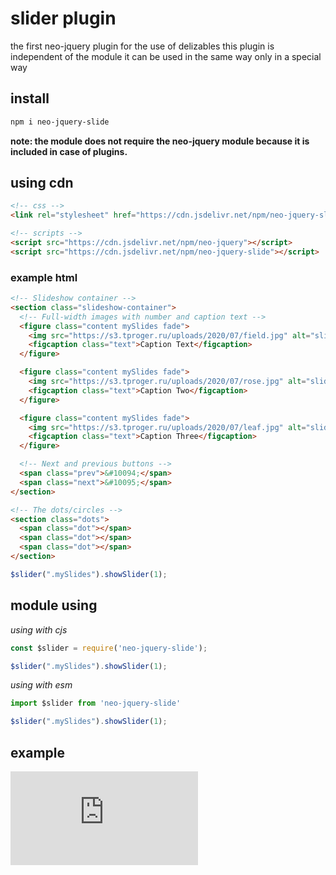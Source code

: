 # slider plugin

the first neo-jquery plugin for the use of delizables this plugin is independent of the module it can be used in the same way only in a special way

## install

``` sh
npm i neo-jquery-slide
```
**note: the module does not require the neo-jquery module because it is included in case of plugins.**

## using cdn

``` html
<!-- css -->
<link rel="stylesheet" href="https://cdn.jsdelivr.net/npm/neo-jquery-slide/style.css">

<!-- scripts -->
<script src="https://cdn.jsdelivr.net/npm/neo-jquery"></script>
<script src="https://cdn.jsdelivr.net/npm/neo-jquery-slide"></script>
```
### example html

``` html
<!-- Slideshow container -->
<section class="slideshow-container">
  <!-- Full-width images with number and caption text -->
  <figure class="content mySlides fade">
    <img src="https://s3.tproger.ru/uploads/2020/07/field.jpg" alt="slide" class="slideshow-image" />
    <figcaption class="text">Caption Text</figcaption>
  </figure>

  <figure class="content mySlides fade">
    <img src="https://s3.tproger.ru/uploads/2020/07/rose.jpg" alt="slide" class="slideshow-image" />
    <figcaption class="text">Caption Two</figcaption>
  </figure>

  <figure class="content mySlides fade">
    <img src="https://s3.tproger.ru/uploads/2020/07/leaf.jpg" alt="slide" class="slideshow-image" />
    <figcaption class="text">Caption Three</figcaption>
  </figure>

  <!-- Next and previous buttons -->
  <span class="prev">&#10094;</span>
  <span class="next">&#10095;</span>
</section>

<!-- The dots/circles -->
<section class="dots">
  <span class="dot"></span>
  <span class="dot"></span>
  <span class="dot"></span>
</section>
```

``` js
$slider(".mySlides").showSlider(1);
```

## module using

*using with cjs*

``` js
const $slider = require('neo-jquery-slide');

$slider(".mySlides").showSlider(1);
```

*using with esm*

``` js
import $slider from 'neo-jquery-slide'

$slider(".mySlides").showSlider(1);
```

## example

<iframe
  height={300}
  style={{ width: "100%" }}
  scrolling="no"
  title="neo-jquery slider"
  src="https://codepen.io/omega5300/embed/JjOBwqz?default-tab=result&theme-id=dark"
  frameBorder="no"
  loading="lazy"
  allowTransparency="true"
  allowFullScreen="true"
>
  See the Pen &lt;a href="https://codepen.io/omega5300/pen/JjOBwqz"&gt;
  neo-jquery slider&lt;/a&gt; by julian cordoba (&lt;a
  href="https://codepen.io/omega5300"&gt;@omega5300&lt;/a&gt;) on &lt;a
  href="https://codepen.io"&gt;CodePen&lt;/a&gt;.
</iframe>
